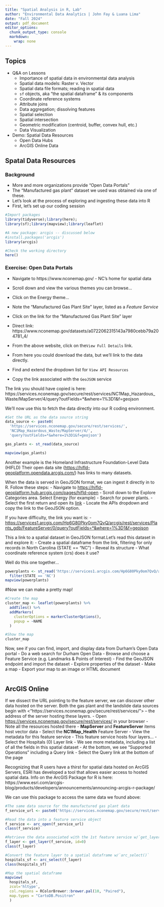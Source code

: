 ```yaml
---
title: "Spatial Analysis in R, Lab"
author: "Environmental Data Analytics | John Fay & Luana Lima"
date: "Fall 2024"
output: pdf_document
editor_options:
  chunk_output_type: console
  markdown: 
    wrap: none
---
```


## Topics
-   Q&A on Lessons
    -   Importance of spatial data in environmental data analysis
    -   Spatial data models: Raster v. Vector
    -   Spatial data file formats; reading in spatial data
    -   `sf` objects, aka "the spatial dataframe" & its components
    -   Coordinate reference systems
    -   Attribute joins
    -   Data aggregation; dissolving features
    -   Spatial selection
    -   Spatial intersection
    -   Geometric modification (centroid, buffer, convex hull, etc.)
    -   Data Visualization
-   Demo: Spatial Data Resources
    - Open Data Hubs
    - ArcGIS Online Data
    
    
## Spatal Data Resources

### Background
-   More and more organizations provide "Open Data Portals"
-   The "Manufactured gas plant" dataset we used was obtained via one of these.
-   Let's look at the process of exploring and ingesting these data into R
-   First, let's set up our coding session

```r
#Import packages
library(tidyverse);library(here);
library(sf);library(mapview);library(leaflet)

#A new package: arcgis -- discussed below
#install.packages('arcgis')
library(arcgis)

#Check the working directory
here()

```


### Exercise: Open Data Portals
-   Navigate to https://www.nconemap.gov/ - NC's home for spatial data
  -   Scroll down and view the various themes you can browse...
  -   Click on the Energy theme...
  -   Note the "Manufactured Gas Plant Site" layer, listed as a *Feature Service*
  
-   Click on the link for the "Manufactured Gas Plant Site" layer
  -   Direct link: https://www.nconemap.gov/datasets/a0722062315143a7980cebb79a204781_4/

-   From the above website, click on the`View Full Details` link. 
  -   From here you could download the data, but we'll link to the data directly. 
  -   Find and extend the dropdown list for `View API Resources`
  -   Copy the link associated with the `GeoJSON` service
  
The link you should have copied is here:  
https://services.nconemap.gov/secure/rest/services/NC1Map_Hazardous_Waste/MapServer/4/query?outFields=*&where=1%3D1&f=geojson 

We'll now use this to fetch the data directly into our R coding environment.

```r
#Set the URL as the data source string
data_source <- paste0(
  'https://services.nconemap.gov/secure/rest/services/',
  'NC1Map_Hazardous_Waste/MapServer/4/',
  'query?outFields=*&where=1%3D1&f=geojson')

gas_plants <- st_read(data_source)

mapview(gas_plants)

```


Another example is the Homeland Infrastructure Foundation-Level Data (HIFLD) Their open data site (<https://hifld-geoplatform.opendata.arcgis.com/>) has links to many datasets.

When the data is served in GeoJSON format, we can ingest it directly in to R. Follow these steps: - Navigate to <https://hifld-geoplatform.hub.arcgis.com/pages/hifld-open>
-   Scroll down to the Explore Categories area. Select Energy (for example)
-   Search for power plants.
-   Select the first return and open its [link](https://duke.is/HIFLD-PP)
-   Locate the APIs dropdown and copy the link to the GeoJSON option.

If you have difficulty, the link you want is: 
-   <https://services1.arcgis.com/Hp6G80Pky0om7QvQ/arcgis/rest/services/Plants_gdb/FeatureServer/0/query?outFields=*&where=1%3D1&f=geojson>

This a link to a spatial dataset in GeoJSON format.Let's read this dataset in and explore it:
-   Create a spatial dataframe from the link, filtering for only records in North Carolina (STATE == "NC")
-   Reveal its structure
-   What coordinate reference system (crs) does it use?

Well do this one together...
```r
powerplants <- st_read('https://services1.arcgis.com/Hp6G80Pky0om7QvQ/arcgis/rest/services/Plants_gdb/FeatureServer/0/query?outFields=*&where=1%3D1&f=geojson') %>% 
  filter(STATE == 'NC')
mapview(powerplants)
```

#Now we can make a pretty map!
```r
#Create the map
cluster_map <- leaflet(powerplants) %>% 
  addTiles() %>% 
  addMarkers(
    clusterOptions = markerClusterOptions(),
    popup = ~NAME
  )

#Show the map
cluster_map
```


Now, see if you can find, import, and display data from Durham's Open Data portal
-   Do a web search for Durham Open Data
-   Browse and choose a Feature Service (e.g. Landmarks & Points of Interest)
-   Find the GeoJSON endpoint and import the dataset
-   Explore properties of the dataset
-   Make a map
-   Export your map to an image or HTML document


```r


```



## ArcGIS Online
If we dissect the URL pointing to the feature server, we can discover other data hosted on the server. Both the gas plant and the landslide data sources begin with <"https://services.nconemap.gov/secure/rest/services/"> -- the address of the server hosting these layers. 
-   Open <https://services.nconemap.gov/secure/rest/services/> in your browser
-   Note all the resources hosted there
  -   **MapServer** and **FeatureServer** items host vector data
-   Select the **NC1Map_Health** Feature Server
  -   View the metadata for this feature service
  -   This feature service hosts four layers...
-   Select the Hospitals (0)  Layer link
  -   We see more metadata, including a list of all the fields in this spatial dataset
  -   At the bottom, we see "Supported Operations" including a Query link
-   Select the Query link at the bottom of the page
  

Recognizing that R users have a thirst for spatial data hosted on ArcGIS Servers, ESRI has developed a tool that allows easier access to hosted spatial data. Info on the ArcGIS Package for R is here:   
https://www.esri.com/arcgis-blog/products/developers/announcements/announcing-arcgis-r-package/

We can use this package to access the same data we found above: 

```r
#The same data source for the manufactured gas plant data
f_service_url <- paste0('https://services.nconemap.gov/secure/rest/services/NC1Map_Health/FeatureServer')

#Read the data into a feature service object
f_service <- arc_open(f_service_url)
class(f_service)

#Retrieve the data associated with the 1st feature service w/`get_layer()` 
f_layer <- get_layer(f_service, id=0)
class(f_layer)

#Convert the feature layer to a spatial dataframe w/`arc_select()`
hospitals_sf <- arc_select(f_layer)
class(hospitals_sf)

#Map the spatial dataframe
mapview(
  hospitals_sf,
  zcol='hltype',
  col.regions = RColorBrewer::brewer.pal(10, "Paired"),
  map.types = "CartoDB.Positron"
  )

```

